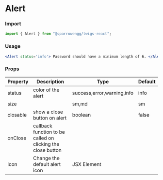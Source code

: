 # Alert

### Import

```jsx
import { Alert } from "@sparrowengg/twigs-react";
```


### Usage 
```jsx live
<Alert status='info'> Password should have a minimum length of 6. </Alert>
```


### Props
| Property | Description                                                 | Type                       | Default |
|----------|-------------------------------------------------------------|----------------------------|---------|
| status   | color of the alert                                          | success,error,warning,info | info    |
| size     |                                                             | sm,md                      | sm      |
| closable | show a close button on alert                                | boolean                    | false   |
| onClose  | callback function to be called on clicking the close button |                            |         |
| icon     | Change the default alert icon                               | JSX Element                |         |